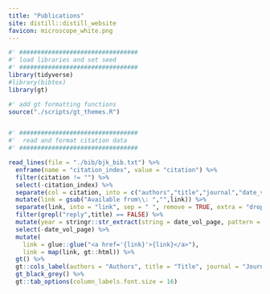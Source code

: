 ```yaml
---
title: "Publications"
site: distill::distill_website
favicon: microscope_white.png
---
```


```r

#' #################################
#' load libraries and set seed
#' #################################
library(tidyverse)
#library(bibtex)
library(gt)

#' add gt formatting functions
source("./scripts/gt_themes.R")


#' #################################
#'  read and format citation data
#' #################################

read_lines(file = "./bib/bjk_bib.txt") %>%
  enframe(name = "citation_index", value = "citation") %>%
  filter(citation != "") %>%
  select(-citation_index) %>%
  separate(col = citation, into = c("authors","title","journal","date_vol_page","link"), sep = "\\. ") %>%
  mutate(link = gsub("Available from\\: ","",link)) %>%
  separate(link, into = "link", sep = " ", remove = TRUE, extra = "drop") %>%
  filter(grepl("reply",title) == FALSE) %>%
  mutate(year = stringr::str_extract(string = date_vol_page, pattern = paste0(seq(2000,2040,1), collapse = "|"))) %>%
  select(-date_vol_page) %>%
  mutate(
    link = glue::glue("<a href='{link}'>{link}</a>"),
    link = map(link, gt::html)) %>%
  gt() %>%
  gt::cols_label(authors = "Authors", title = "Title", journal = "Journal", year = "Year", link = "Link") %>%
  gt_black_grey() %>%
  gt::tab_options(column_labels.font.size = 16)








```

